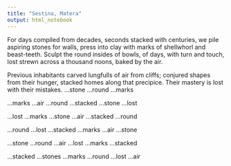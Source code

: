 ```yaml
---
title: "Sestina, Matera"
output: html_notebook
---
```


For days compiled from decades, seconds stacked
with centuries, we pile aspiring stones
for walls, press into clay with marks
of shellwhorl and beast-teeth. Sculpt the round
insides of bowls, of days, with turn and touch, lost
strewn across a thousand noons, baked by the air.

Previous inhabitants carved lungfulls of air
from cliffs; conjured shapes from their hunger, stacked
homes along that precipice.  Their mastery is lost
with their mistakes.   ...stone
 ...round
 ...marks

 ...marks
 ...air
 ...round
 ...stacked
 ...stone
 ...lost
 
 ...lost
 ...marks
 ...stone
 ...air
 ...stacked
 ...round

 ...round
 ...lost
 ...stacked
 ...marks
 ...air
 ...stone

 ...stone
 ...round
 ...air
 ...lost
 ...marks
 ...stacked

 ...stacked ...stones
 ...marks ...round
 ...lost ...air


 

